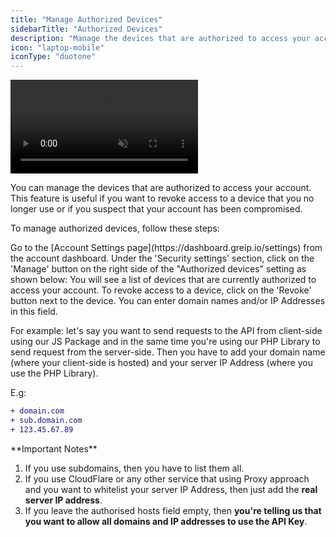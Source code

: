 ```yaml
---
title: "Manage Authorized Devices"
sidebarTitle: "Authorized Devices"
description: "Manage the devices that are authorized to access your account"
icon: "laptop-mobile"
iconType: "duotone"
---
```


<Frame caption="Greip Dashboard – Protecting your API Key">
  <video
    autoPlay
    muted
    loop
    playsInline
    className="w-full rounded-xl"
    src="https://vz-0866dab1-a77.b-cdn.net/2edc67cf-e6f1-4361-8af6-25fb35fb361e/playlist.m3u8"
  ></video>
</Frame>

You can manage the devices that are authorized to access your account. This feature is useful if you want to revoke access to a device that you no longer use or if you suspect that your account has been compromised.

To manage authorized devices, follow these steps:

<Steps>
  <Step title="First Step">
    Go to the [Account Settings page](https://dashboard.greip.io/settings) from
    the account dashboard.
  </Step>
  <Step title="Second Step">
    Under the 'Security settings' section, click on the 'Manage' button on the
    right side of the "Authorized devices" setting as shown below:
  </Step>
  <Step title="Third Step">
    You will see a list of devices that are currently authorized to access your
    account. To revoke access to a device, click on the 'Revoke' button next to
    the device.
  </Step>
</Steps>

<Note>
You can enter domain names and/or IP Addresses in this field.

For example: let's say you want to send requests to the API from client-side using our JS Package and in the same time you're using our PHP Library to send request from the server-side. Then you have to add your domain name (where your client-side is hosted) and your server IP Address (where you use the PHP Library).

E.g:

```diff
+ domain.com
+ sub.domain.com
+ 123.45.67.89
```

</Note>

<Warning>
**Important Notes**

1. If you use subdomains, then you have to list them all.
2. If you use CloudFlare or any other service that using Proxy approach and you want to whitelist your server IP Address, then just add the **real server IP address**.
3. If you leave the authorised hosts field empty, then **you're telling us that you want to allow all domains and IP addresses to use the API Key**.

</Warning>
